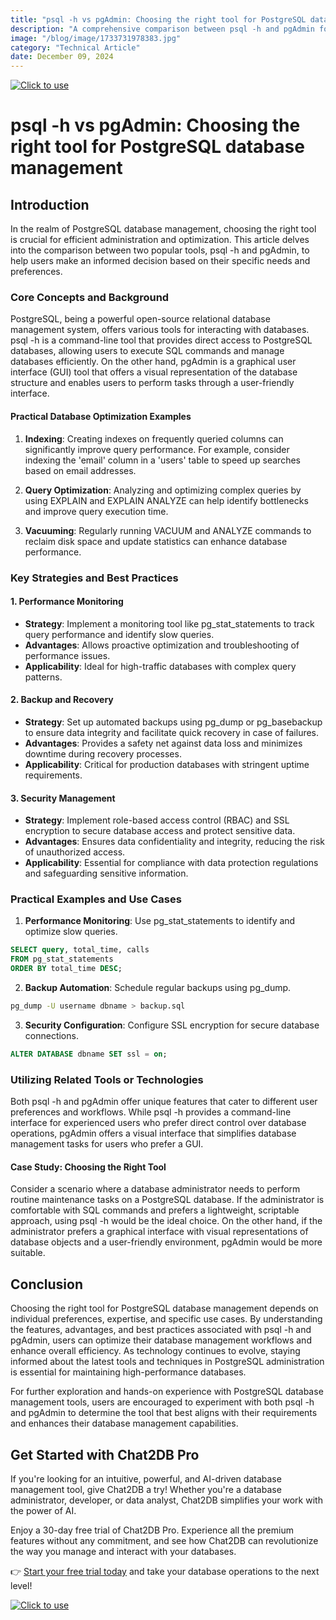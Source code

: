 ```yaml
---
title: "psql -h vs pgAdmin: Choosing the right tool for PostgreSQL database management"
description: "A comprehensive comparison between psql -h and pgAdmin for PostgreSQL database management, highlighting their features, advantages, and best use cases."
image: "/blog/image/1733731978383.jpg"
category: "Technical Article"
date: December 09, 2024
---
```

[![Click to use](/image/blog/bg/chat2db1.png)](https://app.chat2db.ai/)
# psql -h vs pgAdmin: Choosing the right tool for PostgreSQL database management


<Authors date="December 09, 2024">
  <Author name="Ethan Clarke" link="https://chat2db.ai" />
</Authors>

## Introduction

In the realm of PostgreSQL database management, choosing the right tool is crucial for efficient administration and optimization. This article delves into the comparison between two popular tools, psql -h and pgAdmin, to help users make an informed decision based on their specific needs and preferences.

### Core Concepts and Background

PostgreSQL, being a powerful open-source relational database management system, offers various tools for interacting with databases. psql -h is a command-line tool that provides direct access to PostgreSQL databases, allowing users to execute SQL commands and manage databases efficiently. On the other hand, pgAdmin is a graphical user interface (GUI) tool that offers a visual representation of the database structure and enables users to perform tasks through a user-friendly interface.

#### Practical Database Optimization Examples

1. **Indexing**: Creating indexes on frequently queried columns can significantly improve query performance. For example, consider indexing the 'email' column in a 'users' table to speed up searches based on email addresses.

2. **Query Optimization**: Analyzing and optimizing complex queries by using EXPLAIN and EXPLAIN ANALYZE can help identify bottlenecks and improve query execution time.

3. **Vacuuming**: Regularly running VACUUM and ANALYZE commands to reclaim disk space and update statistics can enhance database performance.

### Key Strategies and Best Practices

#### 1. Performance Monitoring

- **Strategy**: Implement a monitoring tool like pg_stat_statements to track query performance and identify slow queries.
- **Advantages**: Allows proactive optimization and troubleshooting of performance issues.
- **Applicability**: Ideal for high-traffic databases with complex query patterns.

#### 2. Backup and Recovery

- **Strategy**: Set up automated backups using pg_dump or pg_basebackup to ensure data integrity and facilitate quick recovery in case of failures.
- **Advantages**: Provides a safety net against data loss and minimizes downtime during recovery processes.
- **Applicability**: Critical for production databases with stringent uptime requirements.

#### 3. Security Management

- **Strategy**: Implement role-based access control (RBAC) and SSL encryption to secure database access and protect sensitive data.
- **Advantages**: Ensures data confidentiality and integrity, reducing the risk of unauthorized access.
- **Applicability**: Essential for compliance with data protection regulations and safeguarding sensitive information.

### Practical Examples and Use Cases

1. **Performance Monitoring**: Use pg_stat_statements to identify and optimize slow queries.

```sql
SELECT query, total_time, calls
FROM pg_stat_statements
ORDER BY total_time DESC;
```

2. **Backup Automation**: Schedule regular backups using pg_dump.

```bash
pg_dump -U username dbname > backup.sql
```

3. **Security Configuration**: Configure SSL encryption for secure database connections.

```sql
ALTER DATABASE dbname SET ssl = on;
```

### Utilizing Related Tools or Technologies

Both psql -h and pgAdmin offer unique features that cater to different user preferences and workflows. While psql -h provides a command-line interface for experienced users who prefer direct control over database operations, pgAdmin offers a visual interface that simplifies database management tasks for users who prefer a GUI.

#### Case Study: Choosing the Right Tool

Consider a scenario where a database administrator needs to perform routine maintenance tasks on a PostgreSQL database. If the administrator is comfortable with SQL commands and prefers a lightweight, scriptable approach, using psql -h would be the ideal choice. On the other hand, if the administrator prefers a graphical interface with visual representations of database objects and a user-friendly environment, pgAdmin would be more suitable.

## Conclusion

Choosing the right tool for PostgreSQL database management depends on individual preferences, expertise, and specific use cases. By understanding the features, advantages, and best practices associated with psql -h and pgAdmin, users can optimize their database management workflows and enhance overall efficiency. As technology continues to evolve, staying informed about the latest tools and techniques in PostgreSQL administration is essential for maintaining high-performance databases.

For further exploration and hands-on experience with PostgreSQL database management tools, users are encouraged to experiment with both psql -h and pgAdmin to determine the tool that best aligns with their requirements and enhances their database management capabilities.

## Get Started with Chat2DB Pro

If you're looking for an intuitive, powerful, and AI-driven database management tool, give Chat2DB a try! Whether you're a database administrator, developer, or data analyst, Chat2DB simplifies your work with the power of AI.

Enjoy a 30-day free trial of Chat2DB Pro. Experience all the premium features without any commitment, and see how Chat2DB can revolutionize the way you manage and interact with your databases.

👉 [Start your free trial today](https://app.chat2db.ai/) and take your database operations to the next level!

[![Click to use](/image/blog/bg/chat2db.jpg)](https://app.chat2db.ai/)